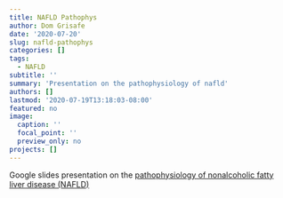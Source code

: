 ```yaml
---
title: NAFLD Pathophys
author: Dom Grisafe
date: '2020-07-20'
slug: nafld-pathophys
categories: []
tags:
  - NAFLD
subtitle: ''
summary: 'Presentation on the pathophysiology of nafld'
authors: []
lastmod: '2020-07-19T13:18:03-08:00'
featured: no
image:
  caption: ''
  focal_point: ''
  preview_only: no
projects: []
---
```


Google slides presentation on the [pathophysiology of nonalcoholic fatty liver disease (NAFLD)](https://bit.ly/nafldpathophys)

